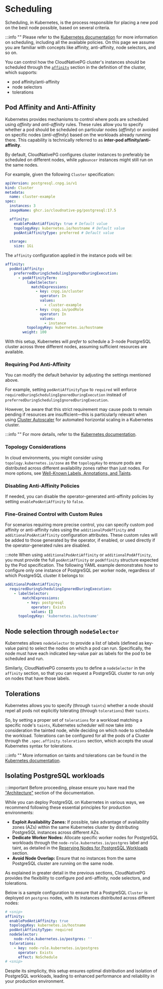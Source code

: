 ﻿# Scheduling

<!-- SPDX-License-Identifier: CC-BY-4.0 -->

Scheduling, in Kubernetes, is the process responsible for placing a new pod on
the best node possible, based on several criteria.

:::info ""
Please refer to the
[Kubernetes documentation](https://kubernetes.io/docs/concepts/scheduling-eviction/)
for more information on scheduling, including all the available policies. On
this page we assume you are familiar with concepts like affinity,
anti-affinity, node selectors, and so on.

You can control how the CloudNativePG cluster's instances should be
scheduled through the [`affinity`](cloudnative-pg.v1.mdx#postgresql-cnpg-io-v1-AffinityConfiguration)
section in the definition of the cluster, which supports:

- pod affinity/anti-affinity
- node selectors
- tolerations

## Pod Affinity and Anti-Affinity

Kubernetes provides mechanisms to control where pods are scheduled using
_affinity_ and _anti-affinity_ rules. These rules allow you to specify whether
a pod should be scheduled on particular nodes (_affinity_) or avoided on
specific nodes (_anti-affinity_) based on the workloads already running there.
This capability is technically referred to as **inter-pod
affinity/anti-affinity**.

By default, CloudNativePG configures cluster instances to preferably be
scheduled on different nodes, while `pgBouncer` instances might still run on
the same nodes.

For example, given the following `Cluster` specification:

```yaml
apiVersion: postgresql.cnpg.io/v1
kind: Cluster
metadata:
  name: cluster-example
spec:
  instances: 3
  imageName: ghcr.io/cloudnative-pg/postgresql:17.5

  affinity:
    enablePodAntiAffinity: true # Default value
    topologyKey: kubernetes.io/hostname # Default value
    podAntiAffinityType: preferred # Default value

  storage:
    size: 1Gi
```

The `affinity` configuration applied in the instance pods will be:

```yaml
affinity:
  podAntiAffinity:
    preferredDuringSchedulingIgnoredDuringExecution:
      - podAffinityTerm:
          labelSelector:
            matchExpressions:
              - key: cnpg.io/cluster
                operator: In
                values:
                  - cluster-example
              - key: cnpg.io/podRole
                operator: In
                values:
                  - instance
          topologyKey: kubernetes.io/hostname
        weight: 100
```

With this setup, Kubernetes will _prefer_ to schedule a 3-node PostgreSQL
cluster across three different nodes, assuming sufficient resources are
available.

### Requiring Pod Anti-Affinity

You can modify the default behavior by adjusting the settings mentioned above.

For example, setting `podAntiAffinityType` to `required` will enforce
`requiredDuringSchedulingIgnoredDuringExecution` instead of
`preferredDuringSchedulingIgnoredDuringExecution`.

However, be aware that this strict requirement may cause pods to remain pending
if resources are insufficient—this is particularly relevant when using [Cluster Autoscaler](https://github.com/kubernetes/autoscaler/tree/master/cluster-autoscaler) <!-- wokeignore:rule=master -->
for automated horizontal scaling in a Kubernetes cluster.

:::info ""
For more details, refer to the [Kubernetes documentation](https://kubernetes.io/docs/concepts/scheduling-eviction/assign-pod-node/#inter-pod-affinity-and-anti-affinity).

### Topology Considerations

In cloud environments, you might consider using `topology.kubernetes.io/zone`
as the `topologyKey` to ensure pods are distributed across different
availability zones rather than just nodes. For more options, see
[Well-Known Labels, Annotations, and Taints](https://kubernetes.io/docs/reference/labels-annotations-taints/).

### Disabling Anti-Affinity Policies

If needed, you can disable the operator-generated anti-affinity policies by
setting `enablePodAntiAffinity` to `false`.

### Fine-Grained Control with Custom Rules

For scenarios requiring more precise control, you can specify custom pod
affinity or anti-affinity rules using the `additionalPodAffinity` and
`additionalPodAntiAffinity` configuration attributes. These custom rules will
be added to those generated by the operator, if enabled, or used directly if
the operator-generated rules are disabled.

:::note
When using `additionalPodAntiAffinity` or `additionalPodAffinity`, you must
provide the full `podAntiAffinity` or `podAffinity` structure expected by the
Pod specification. The following YAML example demonstrates how to configure
only one instance of PostgreSQL per worker node, regardless of which PostgreSQL
cluster it belongs to:

```yaml
additionalPodAntiAffinity:
  requiredDuringSchedulingIgnoredDuringExecution:
    - labelSelector:
        matchExpressions:
          - key: postgresql
            operator: Exists
            values: []
      topologyKey: 'kubernetes.io/hostname'
```

## Node selection through `nodeSelector`

Kubernetes allows `nodeSelector` to provide a list of labels (defined as
key-value pairs) to select the nodes on which a pod can run. Specifically,
the node must have each indicated key-value pair as labels for the
pod to be scheduled and run.

Similarly, CloudNativePG consents you to define a `nodeSelector` in the
`affinity` section, so that you can request a PostgreSQL cluster to run only
on nodes that have those labels.

## Tolerations

Kubernetes allows you to specify (through `taints`) whether a node should repel
all pods not explicitly tolerating (through `tolerations`) their `taints`.

So, by setting a proper set of `tolerations` for a workload matching a specific
node's `taints`, Kubernetes scheduler will now take into consideration the
tainted node, while deciding on which node to schedule the workload.
Tolerations can be configured for all the pods of a Cluster through the
`.spec.affinity.tolerations` section, which accepts the usual Kubernetes syntax
for tolerations.

:::info ""
More information on taints and tolerations can be found in the
[Kubernetes documentation](https://kubernetes.io/docs/concepts/scheduling-eviction/taint-and-toleration/).

## Isolating PostgreSQL workloads

:::important
Before proceeding, please ensure you have read the
["Architecture"](architecture.mdx) section of the documentation.

While you can deploy PostgreSQL on Kubernetes in various ways, we recommend
following these essential principles for production environments:

- **Exploit Availability Zones:** If possible, take advantage of availability
  zones (AZs) within the same Kubernetes cluster by distributing PostgreSQL
  instances across different AZs.
- **Dedicate Worker Nodes:** Allocate specific worker nodes for PostgreSQL
  workloads through the `node-role.kubernetes.io/postgres` label and taint,
  as detailed in the [Reserving Nodes for PostgreSQL Workloads](architecture.mdx#reserving-nodes-for-postgresql-workloads)
  section.
- **Avoid Node Overlap:** Ensure that no instances from the same PostgreSQL
  cluster are running on the same node.

As explained in greater detail in the previous sections, CloudNativePG
provides the flexibility to configure pod anti-affinity, node selectors, and
tolerations.

Below is a sample configuration to ensure that a PostgreSQL `Cluster` is
deployed on `postgres` nodes, with its instances distributed across different
nodes:

```yaml
# <snip>
affinity:
  enablePodAntiAffinity: true
  topologyKey: kubernetes.io/hostname
  podAntiAffinityType: required
  nodeSelector:
    node-role.kubernetes.io/postgres: ''
  tolerations:
    - key: node-role.kubernetes.io/postgres
      operator: Exists
      effect: NoSchedule
# <snip>
```

Despite its simplicity, this setup ensures optimal distribution and isolation
of PostgreSQL workloads, leading to enhanced performance and reliability in
your production environment.
